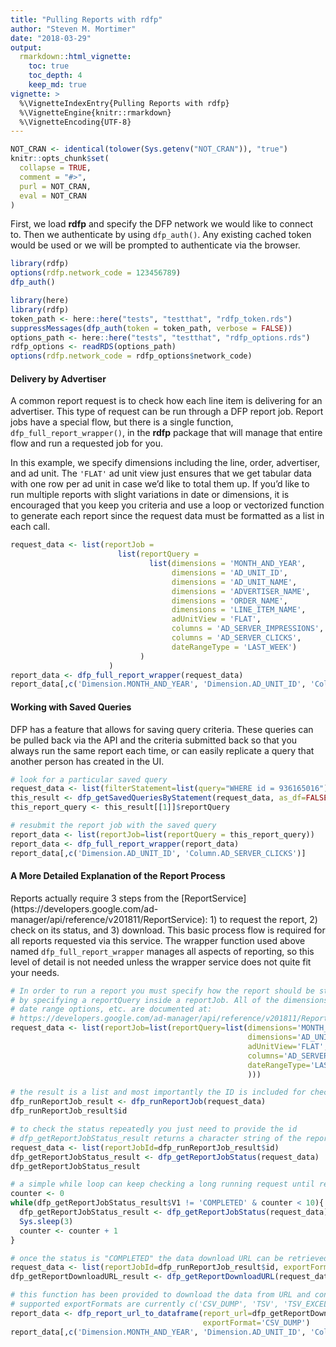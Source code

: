 ```yaml
---
title: "Pulling Reports with rdfp"
author: "Steven M. Mortimer"
date: "2018-03-29"
output:
  rmarkdown::html_vignette:
    toc: true
    toc_depth: 4
    keep_md: true
vignette: >
  %\VignetteIndexEntry{Pulling Reports with rdfp}
  %\VignetteEngine{knitr::rmarkdown}
  %\VignetteEncoding{UTF-8}
---
```


```r
NOT_CRAN <- identical(tolower(Sys.getenv("NOT_CRAN")), "true")
knitr::opts_chunk$set(
  collapse = TRUE,
  comment = "#>",
  purl = NOT_CRAN,
  eval = NOT_CRAN
)
```

First, we load **rdfp** and specify the DFP network we would like to connect to. 
Then we authenticate by using `dfp_auth()`. Any existing cached token would be used 
or we will be prompted to authenticate via the browser.

```r
library(rdfp)
options(rdfp.network_code = 123456789)
dfp_auth()
```

```r
library(here)
library(rdfp)
token_path <- here::here("tests", "testthat", "rdfp_token.rds")
suppressMessages(dfp_auth(token = token_path, verbose = FALSE))
options_path <- here::here("tests", "testthat", "rdfp_options.rds")
rdfp_options <- readRDS(options_path)
options(rdfp.network_code = rdfp_options$network_code)
```

#### Delivery by Advertiser

A common report request is to check how each line item is delivering for an advertiser. 
This type of request can be run through a DFP report job. Report jobs have a 
special flow, but there is a single function, `dfp_full_report_wrapper()`, in 
the **rdfp** package that will manage that entire flow and run a requested job for you. 

In this example, we specify dimensions including the line, order, advertiser, 
and ad unit. The `'FLAT'` ad unit view just ensures that we get tabular data 
with one row per ad unit in case we'd like to total them up. If you'd like to 
run multiple reports with slight variations in date or dimensions, it is encouraged 
that you keep you criteria and use a loop or vectorized function to generate 
each report since the request data must be formatted as a list in each call.

```r
request_data <- list(reportJob =
                        list(reportQuery =
                               list(dimensions = 'MONTH_AND_YEAR',
                                    dimensions = 'AD_UNIT_ID',
                                    dimensions = 'AD_UNIT_NAME',
                                    dimensions = 'ADVERTISER_NAME',
                                    dimensions = 'ORDER_NAME',
                                    dimensions = 'LINE_ITEM_NAME',
                                    adUnitView = 'FLAT',
                                    columns = 'AD_SERVER_IMPRESSIONS', 
                                    columns = 'AD_SERVER_CLICKS',
                                    dateRangeType = 'LAST_WEEK')
                             )
                      )
report_data <- dfp_full_report_wrapper(request_data)
report_data[,c('Dimension.MONTH_AND_YEAR', 'Dimension.AD_UNIT_ID', 'Column.AD_SERVER_CLICKS')]
```

#### Working with Saved Queries

DFP has a feature that allows for saving query criteria. These queries can be 
pulled back via the API and the criteria submitted back so that you always 
run the same report each time, or can easily replicate a query that another person 
has created in the UI.

```r
# look for a particular saved query
request_data <- list(filterStatement=list(query="WHERE id = 936165016"))
this_result <- dfp_getSavedQueriesByStatement(request_data, as_df=FALSE)
this_report_query <- this_result[[1]]$reportQuery

# resubmit the report job with the saved query
report_data <- list(reportJob=list(reportQuery = this_report_query))
report_data <- dfp_full_report_wrapper(report_data)
report_data[,c('Dimension.AD_UNIT_ID', 'Column.AD_SERVER_CLICKS')]
```

#### A More Detailed Explanation of the Report Process

Reports actually require 3 steps from the [ReportService] (https://developers.google.com/ad-manager/api/reference/v201811/ReportService): 
1) to request the report, 2) check on its status, and 3) download. This basic process flow 
is required for all reports requested via this service. The wrapper function used above
named `dfp_full_report_wrapper` manages all aspects of reporting, so this level of
detail is not needed unless the wrapper service does not quite fit your needs.

```r
# In order to run a report you must specify how the report should be structured 
# by specifying a reportQuery inside a reportJob. All of the dimensions, columns, 
# date range options, etc. are documented at:
# https://developers.google.com/ad-manager/api/reference/v201811/ReportService.ReportQuery
request_data <- list(reportJob=list(reportQuery=list(dimensions='MONTH_AND_YEAR', 
                                                     dimensions='AD_UNIT_ID',
                                                     adUnitView='FLAT',
                                                     columns='AD_SERVER_CLICKS', 
                                                     dateRangeType='LAST_WEEK'
                                                     )))

# the result is a list and most importantly the ID is included for checking its status
dfp_runReportJob_result <- dfp_runReportJob(request_data)
dfp_runReportJob_result$id

# to check the status repeatedly you just need to provide the id
# dfp_getReportJobStatus_result returns a character string of the reportJob status
request_data <- list(reportJobId=dfp_runReportJob_result$id)
dfp_getReportJobStatus_result <- dfp_getReportJobStatus(request_data)
dfp_getReportJobStatus_result

# a simple while loop can keep checking a long running request until ready
counter <- 0
while(dfp_getReportJobStatus_result$V1 != 'COMPLETED' & counter < 10){
  dfp_getReportJobStatus_result <- dfp_getReportJobStatus(request_data)
  Sys.sleep(3)
  counter <- counter + 1
}

# once the status is "COMPLETED" the data download URL can be retrieved
request_data <- list(reportJobId=dfp_runReportJob_result$id, exportFormat='CSV_DUMP')
dfp_getReportDownloadURL_result <- dfp_getReportDownloadURL(request_data)

# this function has been provided to download the data from URL and convert to a tbl_df
# supported exportFormats are currently c('CSV_DUMP', 'TSV', 'TSV_EXCEL')
report_data <- dfp_report_url_to_dataframe(report_url=dfp_getReportDownloadURL_result$V1, 
                                           exportFormat='CSV_DUMP')
report_data[,c('Dimension.MONTH_AND_YEAR', 'Dimension.AD_UNIT_ID', 'Column.AD_SERVER_CLICKS')]
```
